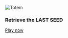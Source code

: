 ![Totem](../../images/totem.png)

### Retrieve the LAST SEED

[Play now](https://mellowarpeggiation.itch.io/totem)
